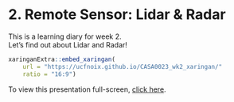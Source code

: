 # 2. Remote Sensor: Lidar & Radar

This is a learning diary for week 2.\
Let's find out about Lidar and Radar!

```r
xaringanExtra::embed_xaringan(
    url = "https://ucfnoix.github.io/CASA0023_wk2_xaringan/"
    ratio = "16:9")
```

To view this presentation full-screen, [click here](https://ucfnoix.github.io/CASA0023_wk2_xaringan/).


